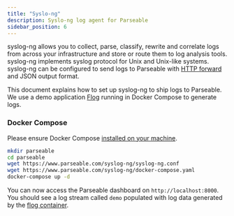 ```yaml
---
title: "Syslo-ng"
description: Syslo-ng log agent for Parseable
sidebar_position: 6
---
```


syslog-ng allows you to collect, parse, classify, rewrite and correlate logs from across your infrastructure and store or route them to log analysis tools. syslog-ng implements syslog protocol for Unix and Unix-like systems. syslog-ng can be configured to send logs to Parseable with [HTTP forward](https://www.syslog-ng.com/technical-documents/doc/syslog-ng-open-source-edition/3.37/administration-guide/40#TOPIC-1829058) and JSON output format.

This document explains how to set up syslog-ng to ship logs to Parseable. We use a demo application [Flog](https://github.com/mingrammer/flog) running in Docker Compose to generate logs.

### Docker Compose
Please ensure Docker Compose [installed on your machine](https://docs.docker.com/compose/install/).


```bash
mkdir parseable
cd parseable
wget https://www.parseable.com/syslog-ng/syslog-ng.conf
wget https://www.parseable.com/syslog-ng/docker-compose.yaml
docker-compose up -d
```
You can now access the Parseable dashboard on `http://localhost:8000`. You should see a log stream called `demo` populated with log data generated by the [flog container](https://github.com/mingrammer/flog).
